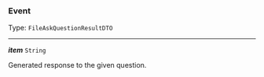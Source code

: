


### Event

Type: `FileAskQuestionResultDTO`

---

***item*** `String`

Generated response to the given question.


